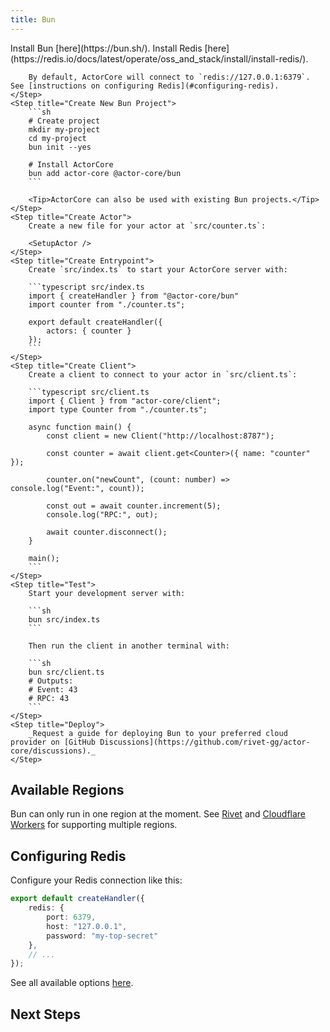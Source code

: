 ```yaml
---
title: Bun
---
```



<MvpWarning />

<Steps>
	<Step title="Install Bun">
		Install Bun [here](https://bun.sh/).
	</Step>
	<Step title="Install & Configure Redis">
		Install Redis [here](https://redis.io/docs/latest/operate/oss_and_stack/install/install-redis/).

		By default, ActorCore will connect to `redis://127.0.0.1:6379`. See [instructions on configuring Redis](#configuring-redis).
	</Step>
	<Step title="Create New Bun Project">
        ```sh
        # Create project
        mkdir my-project
        cd my-project
        bun init --yes

        # Install ActorCore
        bun add actor-core @actor-core/bun
        ```

    	<Tip>ActorCore can also be used with existing Bun projects.</Tip>
    </Step>
    <Step title="Create Actor">
    	Create a new file for your actor at `src/counter.ts`:

		<SetupActor />
    </Step>
    <Step title="Create Entrypoint">
    	Create `src/index.ts` to start your ActorCore server with:

    	```typescript src/index.ts
		import { createHandler } from "@actor-core/bun"
		import counter from "./counter.ts";

		export default createHandler({
			actors: { counter }
		});
    	```
    </Step>
    <Step title="Create Client">
		Create a client to connect to your actor in `src/client.ts`:

		```typescript src/client.ts
		import { Client } from "actor-core/client";
		import type Counter from "./counter.ts";

		async function main() {
			const client = new Client("http://localhost:8787");

			const counter = await client.get<Counter>({ name: "counter" });

			counter.on("newCount", (count: number) => console.log("Event:", count));

			const out = await counter.increment(5);
			console.log("RPC:", out);

			await counter.disconnect();
		}

		main();
		```
	</Step>
    <Step title="Test">
		Start your development server with:

		```sh
		bun src/index.ts
		```

		Then run the client in another terminal with:

		```sh
		bun src/client.ts
		# Outputs:
		# Event: 43
		# RPC: 43
		```
    </Step>
    <Step title="Deploy">
		_Request a guide for deploying Bun to your preferred cloud provider on [GitHub Discussions](https://github.com/rivet-gg/actor-core/discussions)._
    </Step>
</Steps>

## Available Regions

Bun can only run in one region at the moment. See [Rivet](https://rivet.gg/docs/setup) and [Cloudflare Workers](/platforms/cloudflare-workers) for supporting multiple regions.

## Configuring Redis

Configure your Redis connection like this:

```typescript
export default createHandler({
	redis: {
		port: 6379,
		host: "127.0.0.1",
		password: "my-top-secret"
	},
	// ...
});
```

See all available options [here](https://redis.github.io/ioredis/index.html#RedisOptions).

## Next Steps

<SetupNextSteps />

